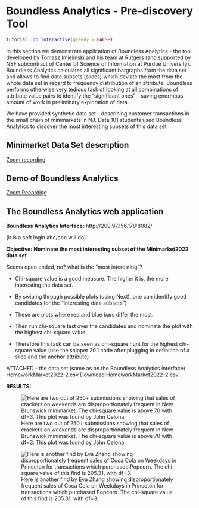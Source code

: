 # Boundless Analytics - Pre-discovery Tool {#22}

<script src="files/js/dcl.js"></script>
<link rel="stylesheet" href="https://maxcdn.bootstrapcdn.com/bootstrap/3.4.1/css/bootstrap.min.css">
<script src="https://maxcdn.bootstrapcdn.com/bootstrap/3.4.1/js/bootstrap.min.js"></script>
<script src="//ajax.googleapis.com/ajax/libs/jquery/1.8.3/jquery.min.js"> </script>

```r
tutorial::go_interactive(greedy = FALSE)

```

In this section we demonstrate application of Boundless Analytics - the tool developed by Tomasz Imielinski and his team at Rutgers (and supported by NSF subcontract of Center of Science of Information at Purdue University). Boundless Analytics calculates all significant bargraphs from the data set and allows to find data subsets (slices) which deviate the most from the whole data set in regard to frequency distribution of an attribute. Boundless performs otherwise very tedious task of looking at all combinations of attribute value pairs to identify the "significant ones" - saving enormous amount of work in preliminary exploration of data. 

We have provided synthetic data set - describing customer transactions in the small chain of minimarkets in NJ. Data 101 students used Boundless Analytics to discover the most interesting subsets of this data set

## Minimarket Data Set description

<a href="https://rutgers.zoom.us/rec/share/JIx-ZC0P5oXk5rnyOk_kZ8pF1XAC5rJnLGaIJGxxgLNmSzg6F-IRfUyNiQoKR9v0.MratfWX1STX2sYho">Zoom recording</a>

## Demo of Boundless Analytics 

<a href="https://rutgers.zoom.us/rec/share/bAr3uyPJA1vlGxbb6jVpvOHNFOuRgmj9TE4iSCcBn3_hS549xnqY9IePPsMgGE1i.F6P4omjuUebsQFl6">Zoom Recording</a>

## The Boundless Analytics web application 

**Boundless Analytics Interface:** http://209.97.156.178:8082/

(it is a soft login abc/abc will do)

**Objective: Nominate  the most interesting subset of  the Minimarket2022 data set**

Seems open ended, no? what is the "most interesting"?

- Chi-square value is a good measure. The higher it is, the more interesting the data set.

- By swiping through possible plots  (using Next), one can identify good candidates for the "interesting data subsets")

- These are plots where red and blue bars differ the most. 

- Then run chi-square test over the candidates and nominate the plot with the highest chi-square value.

- Therefore this task can be seen as chi-square hunt for the highest chi-square value  (use the  snippet 20.1 code after plugging in definition of a slice and the anchor attribute)

ATTACHED - the data set (same as on the Boundless Analytics interface)
HomeworkMarket2022-2.csv   Download HomeworkMarket2022-2.csv  

**RESULTS: **

![Here are two  out of 250+ submissions showing that sales of crackers on weekends are disproportionately frequent in New Brunswick minimarket. The chi-square value is above 70 with df=3. This plot was found by John Celona](https://raw.githubusercontent.com/dev7796/data101_tutorial/main/files/img/modeling2/image.png)

![Here is another find by Eva Zhang showing disproportionately frequent sales of Coca Cola on Weekdays in Princeton for transactions which purchased Popcorn. The chi-square  value of this find is 205.31, with  df=3.](https://raw.githubusercontent.com/dev7796/data101_tutorial/main/files/img/modeling2/image-2.png)
